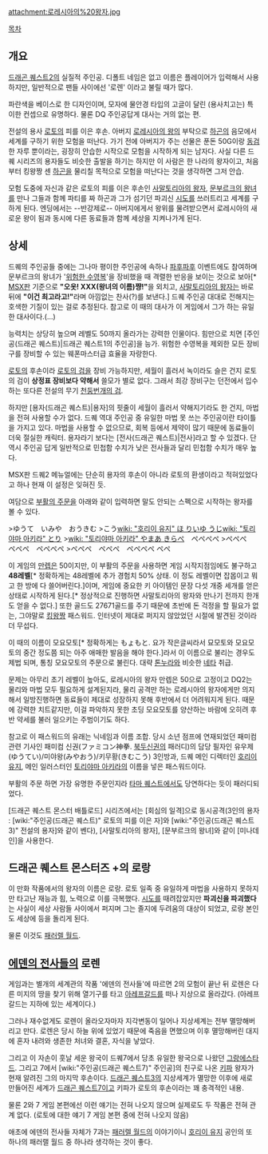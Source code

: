 attachment:로레시아의%20왕자.jpg

[[목차]]
== 개요 ==
[[드래곤 퀘스트2]]의 실질적 주인공. 디폴트 네임은 없고 이름은 플레이어가 입력해서 사용하지만, 일반적으로 팬들 사이에선 '로렌' 이라고 불릴 때가 많다.

파란색을 베이스로 한 디자인이며, 모자에 물안경 타입의 고글이 달린 (용사치고는) 특이한 컨셉으로 유명하다. 물론 DQ 주인공답게 대사는 거의 없는 편.

전설의 용사 [[로토]]의 피를 이은 후손. 아버지 [[로레시아의 왕]]의 부탁으로 [[하곤]]의 음모에서 세계를 구하기 위한 모험을 떠난다. 가기 전에 아버지가 주는 선물은 푼돈 50G이랑 [[동검]] 한 자루 뿐이라는, 굉장히 안습한 시작으로 모험을 시작하게 되는 남자다. 사실 다른 드퀘 시리즈의 용자들도 비슷한 출발을 하기는 하지만 이 사람은 한 나라의 왕자이고, 처음부터 킹왕짱 센 [[하곤]]을 물리칠 목적으로 모험을 떠난다는 것을 생각하면 그저 안습.

모험 도중에 자신과 같은 로토의 피를 이은 후손인 [[사말토리아의 왕자]], [[문부르크의 왕녀]]를 만나 그들과 함께 파티를 짜 하곤과 그가 섬기던 파괴신 [[시도]]를 쓰러트리고 세계를 구하게 된다. 엔딩에서는 --반강제로-- 아버지에게서 왕위를 물려받으면서 로레시아의 새로운 왕이 됨과 동시에 다른 동료들과 함께 세상을 지켜나가게 된다.

== 상세 ==
드퀘의 주인공들 중에는 그나마 평이한 주인공에 속하나 [[파후파후]] 이벤트에도 참여하며 문부르크의 왕녀가 '[[위험한 수영복]]'을 장비했을 때 격렬한 반응을 보이는 것으로 보아[* [[MSX]]판 기준으로 '''"오옷! XXX(왕녀의 이름)쨩!"'''을 외치고, [[사말토리아의 왕자]]는 바로 뒤에 '''"이건 최고라고!"'''라며 아낌없는 찬사(?)를 보낸다.] 드퀘 주인공 대대로 전해지는 호색한 기질이 있는 걸로 추정된다. 참고로 이 때의 대사가 이 게임에서 그가 하는 유일한 대사이다.(...)

능력치는 상당히 높으며 레벨도 50까지 올라가는 강력한 인물이다. 힘만으로 치면 [주인공(드래곤 퀘스트)|드래곤 퀘스트1의 주인공]을 능가. 위험한 수영복을 제외한 모든 장비구를 장비할 수 있는 웨폰마스터급 효율을 자랑한다.

[[로토]]의 후손이라 [[로토의 검]]을 장비 가능하지만, 세월이 흘러서 녹이라도 슬은 건지 로토의 검이 '''상정표 장비보다 약해서''' 쓸모가 별로 없다. 그래서 최강 장비구는 던전에서 입수하는 또다른 전설의 무기 [[천둥번개의 검]].

하지만 [용자(드래곤 퀘스트)|용자]의 핏줄이 세월이 흘러서 약해지기라도 한 건지, 마법을 전혀 사용할 수가 없다. 드퀘 역대 주인공 중 유일한 마법 못 쓰는 주인공이란 타이틀을 가지고 있다. 마법을 사용할 수 없으므로, 회복 등에서 제약이 많기 때문에 동료들이 더욱 절실한 캐릭터. 용자라기 보다는 [전사(드래곤 퀘스트)|전사]라고 할 수 있겠다. 단 역시 주인공 답게 일반적으로 민첩함 수치가 낮은 전사들과 달리 민첩함 수치가 매우 높다.

MSX판 드퀘2 메뉴얼에는 단순히 용자의 후손이 아니라 로토의 환생이라고 적혀있었다고 하나 현재 이 설정은 잊혀진 듯.

여담으로 [[부활의 주문]]을 아래와 같이 입력하면 말도 안되는 스펙으로 시작하는 왕자를 볼 수 있다.

>ゆうて　いみや　おうきむ
>こう[[wiki: "호리이 유지" ほ　りいゆ　うじ]][[wiki: "토리야마 아키라" とり]]
>[[wiki: "토리야마 아키라" やまあ　きら]]ぺ　ぺぺぺぺ
>ぺぺぺ　ぺぺぺ　ぺぺぺぺ
>ぺぺぺ　ぺぺぺ　ぺぺぺぺ ぺぺ

이 게임의 [[만렙]]은 50이지만, 이 부활의 주문을 사용하면 게임 시작지점임에도 불구하고 '''48레벨'''[* 정확하게는 48레벨에 추가 경험치 50% 상태. 이 정도 레벨이면 잡몹이고 뭐고 한 방에 다 쓸어버린다.]이며, 게임에 중요한 키 아이템인 문장 다섯 개중 세개를 얻은 상태로 시작하게 된다.[* 정상적으로 진행하면 사말토리아의 왕자와 만나기 전까지 한개도 얻을 수 없다.] 또한 골드도 27671골드를 주기 때문에 초반에 돈 걱정을 할 필요가 없는, 그야말로 [[킹왕짱]] 패스워드. 인터넷이 제대로 퍼지지 않았었던 시절에 발견된 것이라 더 무섭다.

이 때의 이름이 모요모토[* 정확하게는 もょもと. 요가 작은글씨라서 묘모토와 모요모토의 중간 정도쯤 되는 아주 애매한 발음을 해야 한다.]라서 이 이름으로 불리는 경우도 제법 되며, 통칭 모요모토의 주문으로 불린다. 대략 [[톤누라]]와 비슷한 [[네타]] 취급.

문제는 아무리 초기 레벨이 높아도, 로레시아의 왕자 만렙은 50으로 고정이고 DQ2는 물리와 마법 모두 필요하게 설계된지라, 물리 공격만 하는 로레시아의 왕자에게만 의지해서 일방진행하면 동료들이 제대로 성장하지 못해 후반에서 더 어려워지게 된다. 때문에 강력한 치트같지만, 이걸 파악하지 못한 초딩 모요모토를 양산하는 바람에 오히려 후반 약세를 불러 일으키는 주범이기도 하다.

참고로 이 패스워드의 유래는 닉네임과 이름 조합. 당시 소년 점프에 연재되었던 패미컴 관련 기사인 패미컴 신권(ファミコン神拳. [[북두신권]]의 패러디)의 담당 필자인 유우제(ゆうてい)/미야왕(みやおう)/키무황(きむこう) 3인방과, 드퀘 메인 디렉터인 [[호리이 유지]], 메인 일러스터인 [[토리야마 아키라]]의 이름을 넣은 패스워드이다.

부활의 주문 하면 가장 유명한 주문인지라 [[은혼/타마 퀘스트편|타마 퀘스트]]에서도 당연하다는 듯이 패러디되었다. 

[드래곤 퀘스트 몬스터 배틀로드] 시리즈에서는 [회심의 일격]으로 동시공격(3인의 용자 : [wiki:"주인공(드래곤 퀘스트)" 로토의 피를 이은 자]와 [wiki:"주인공(드래곤 퀘스트3)" 전설의 용자]와 같이 벤다), [사말토리아의 왕자], [문부르크의 왕녀]와 같이 [미나데인]을 사용한다.

== 드래곤 퀘스트 몬스터즈 +의 로랑 ==
이 만화 작품에서의 왕자의 이름은 로랑. 로토 일족 중 유일하게 마법을 사용하지 못하지만 타고난 재능과 힘, 노력으로 이를 극복했다. [[시도]]를 때려잡았지만 '''파괴신을 파괴했다'''는 사실이 세상 사람들 사이에서 퍼지며 그는 졸지에 두려움의 대상이 되었고, 로랑 본인도 세상에 등을 돌리게 된다.

물론 이것도 [[패러렐 월드]].

== [[에덴의 전사들]]의 로렌 ==
게임과는 별개의 세계관의 작품 '에덴의 전사들'에 따르면 2의 모험이 끝난 뒤 로렌은 다른 미지의 땅을 찾기 위해 열기구를 타고 [[아레프갈드]]를 떠나 지상으로 올라갔다. (아레프갈드는 지하에 있는 세계이다.)

그러나 재수없게도 로렌이 올라오자마자 지각변동이 일어나 지상세계는 전부 멸망해버리고 만다. 로렌은 당시 하늘 위에 있었기 때문에 죽음을 면했으며 이후 멸망해버린 대지에 혼자 내려와 생존한 처녀와 결혼, 자식을 낳았다.

그리고 이 자손이 훗날 세운 왕국이 드퀘7에서 당초 유일한 왕국으로 나왔던 [[그랑에스타드]]. 그리고 7에서 [wiki:"주인공(드래곤 퀘스트7)" 주인공]의 친구로 나온 [[키파]] 왕자가 현재 알려진 그의 마지막 후손이다. [[드래곤 퀘스트3]]의 지상세계가 멸망한 이후에 새로 만들어진 세계가 [[드래곤 퀘스트7]]이고 키파가 로토의 후손이라는 꽤 충격적인 내용.

물론 2와 7 게임 본편에선 이런 얘기는 전혀 나오지 않으며 실제로도 두 작품은 전혀 관계 없다. (로토에 대한 얘기 7 게임 본편 중에 전혀 나오지 않음)

애초에 에덴의 전사들 자체가 7과는 [[패러렐 월드]]의 이야기이니 [[호리이 유지]] 공인의 또 하나의 패러랠 월드 중 하나라 생각하는 것이 좋다.
